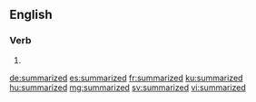 ==English==

===Verb===
{{head|en|verb form}}

# {{en-past of|summarize}}

[[de:summarized]]
[[es:summarized]]
[[fr:summarized]]
[[ku:summarized]]
[[hu:summarized]]
[[mg:summarized]]
[[sv:summarized]]
[[vi:summarized]]